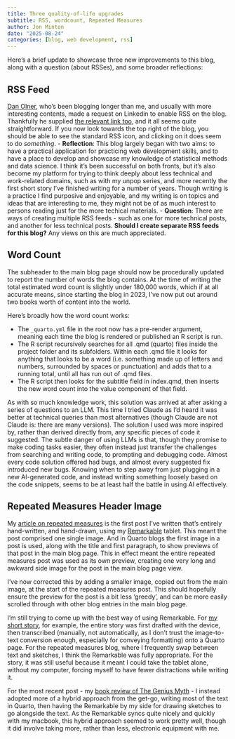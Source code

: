 ```yaml
---
title: Three quality-of-life upgrades 
subtitle: RSS, wordcount, Repeated Measures
author: Jon Minton
date: "2025-08-24"
categories: [blog, web development, rss]
---
```


Here's a brief update to showcase three new improvements to this blog, along with a question (about RSSes), and some broader reflections: 

## RSS Feed

[Dan Olner](https://www.danolner.net/), who's been blogging longer than me, and usually with more interesting contents, made a request on Linkedin to enable RSS on the blog. Thankfully he supplied [the relevant link too](https://quarto.org/docs/websites/website-blog.html#rss-feed), and it all seems quite straightforward. If you now look towards the top right of the blog, you should be able to see the standard RSS icon, and clicking on it does seem to do *something*. 
- **Reflection**: This blog largely began with two aims: to have a practical application for practicing web development skills, and to have a place to develop and showcase my knowledge of statistical methods and data science. I think it's been successful on both fronts, but it's also become my platform for trying to think deeply about less technical and work-related domains, such as with my unpop series, and more recently the first short story I've finished writing for a number of years. Though writing is a practice I find purposive and enjoyable, and my writing is on topics and ideas that are interesting to me, they might not be of as much interest to persons reading just for the more techical materials. 
- **Question**: There are ways of creating multiple RSS feeds - such as one for more technical posts, and another for less technical posts. **Should I create separate RSS feeds for this blog?** Any views on this are much appreciated. 

## Word Count 

The subheader to the main blog page should now be procedurally updated to report the number of words the blog contains. At the time of writing the total estimated word count is slightly under 180,000 words, which if at all accurate means, since starting the blog in 2023, I've now put out around two books worth of content into the world.

Here's broadly how the word count works: 

- The `_quarto.yml` file in the root now has a pre-render argument, meaning each time the blog is rendered or published an R script is run.
- The R script recursively searches for all .qmd (quarto) files inside the project folder and its subfolders. Within each .qmd file it looks for anything that looks to be a word (i.e. something made up of letters and numbers, surrounded by spaces or punctuation) and adds that to a running total, until all has run out of .qmd files. 
- The R script then looks for the subtitle field in index.qmd, then inserts the new word count into the value component of that field. 

As with so much knowledge work, this solution was arrived at after asking a series of questions to an LLM. This time I tried Claude as I'd heard it was better at technical queries than most alternatives (though Claude are not Claude is: there are many versions). The solution I used was more inspired by, rather than derived directly from, any specific pieces of code it suggested. The subtle danger of using LLMs is that, though they promise to make coding tasks easier, they often instead just transfer the challenges from searching and writing code, to prompting and debugging code. Almost every code solution offered had bugs, and almost every suggested fix introduced new bugs. Knowing when to step away from just plugging in a new AI-generated code, and instead writing something loosely based on the code snippets, seems to be at least half the battle in using AI effectively. 

## Repeated Measures Header Image

My [article on repeated measures](../handdrawn-stats/repeated-measures/index.qmd) is the first post I've written that's entirely hand-written, and hand-drawn, using my [Remarkable](https://remarkable.com/) tablet. This meant the post comprised one single image. And in Quarto blogs the first image in a post is used, along with the title and first paragraph, to show previews of that post in the main blog page. This in effect meant the entire repeated measures post was used as its own preview, creating one very long and awkward side image for the post in the main blog page view. 

I've now corrected this by adding a smaller image, copied out from the main image, at the start of the repeated measures post. This should hopefully ensure the preview for the post is a bit less 'greedy', and can be more easily scrolled through with other blog entries in the main blog page. 

I'm still trying to come up with the best way of using Remarkable. For [my short story](../fiction/its-your-choice/index.qmd), for example, the entire story was first drafted with the device, then transcribed (manually, not automatically, as I don't trust the image-to-text conversion enough, especially for conveying formatting) onto a Quarto page. For the repeated measures blog, where I frequently swap between text and sketches, I think the Remarkable was fully appropriate. For the story, it was still useful because it meant I could take the tablet alone, without my computer, forcing myself to have fewer distractions while writing it. 

For the most recent post - my [book review of The Genius Myth](../unpop/the-what-is-a-genius-myth/9781787333246-jacket-large.webp) - I instead adopted more of a hybrid approach from the get-go, writing most of the text in Quarto, then having the Remarkable by my side for drawing sketches to go alongside the text. As the Remarkable syncs quite nicely and quickly with my macbook, this hybrid approach seemed to work pretty well, though it did involve taking more, rather than less, electronic equipment with me. 